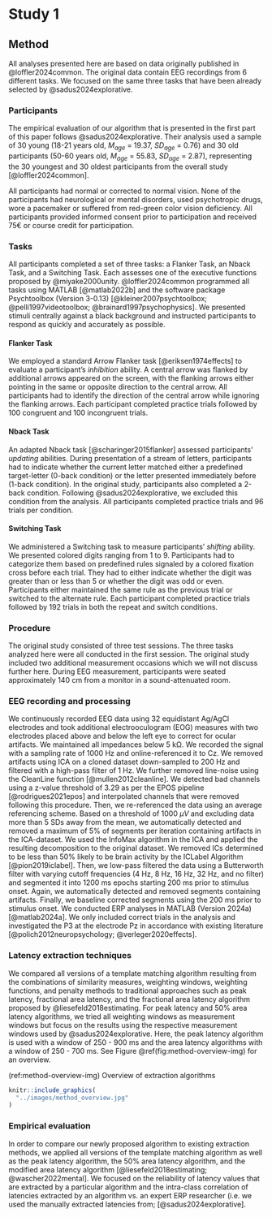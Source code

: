 # Study 1
## Method
All analyses presented here are based on data originally published in @loffler2024common. The original data contain EEG recordings from 6 different tasks. We focused on the same three tasks that have been already selected by @sadus2024explorative.

### Participants
The empirical evaluation of our algorithm that is presented in the first part of this paper follows @sadus2024explorative. Their analysis used a sample of 30 young (18-21 years old, $M_{age}$ = 19.37, $SD_{age}$ = 0.76) and 30 old participants (50-60 years old, $M_{age}$ = 55.83, $SD_{age}$ = 2.87), representing the 30 youngest and 30 oldest participants from the overall study [@loffler2024common].

All participants had normal or corrected to normal vision. None of the participants had neurological or mental disorders, used psychotropic drugs, wore a pacemaker or suffered from red-green color vision deficiency. All participants provided informed consent prior to participation and received 75€ or course credit for participation.

### Tasks
All participants completed a set of three tasks: a Flanker Task, an Nback Task, and a Switching Task. Each assesses one of the executive functions proposed by @miyake2000unity. @loffler2024common programmed all tasks using MATLAB [@matlab2022b] and the software package Psychtoolbox (Version 3-0.13) [@kleiner2007psychtoolbox; @pelli1997videotoolbox; @brainard1997psychophysics]. We presented stimuli centrally against a black background and instructed participants to respond as quickly and accurately as possible.

#### Flanker Task
We employed a standard Arrow Flanker task [@eriksen1974effects] to evaluate a participant's _inhibition_ ability. A central arrow was flanked by additional arrows appeared on the screen, with the flanking arrows either pointing in the same or opposite direction to the central arrow. All participants had to identify the direction of the central arrow while ignoring the flanking arrows. Each participant completed practice trials followed by 100 congruent and 100 incongruent trials.

#### Nback Task
An adapted Nback task [@scharinger2015flanker] assessed participants' _updating_ abilities. During presentation of a stream of letters, participants had to indicate whether the current letter matched either a predefined target-letter (0-back condition) or the letter presented immediately before (1-back condition). In the original study, participants also completed a 2-back condition. Following @sadus2024explorative, we excluded this condition from the analysis. All participants completed practice trials and 96 trials per condition.

#### Switching Task
We administered a Switching task to measure participants' _shifting_ ability. We presented colored digits ranging from 1 to 9. Participants had to categorize them based on predefined rules signaled by a colored fixation cross before each trial. They had to either indicate whether the digit was greater than or less than 5 or whether the digit was odd or even. Participants either maintained the same rule as the previous trial or switched to the alternate rule. Each participant completed practice trials followed by 192 trials in both the repeat and switch conditions.

### Procedure
The original study consisted of three test sessions. The three tasks analyzed here were all conducted in the first session. The original study included two additional measurement occasions which we will not discuss further here. During EEG measurement, participants were seated approximately 140 cm from a monitor in a sound-attenuated room.

### EEG recording and processing
We continuously recorded EEG data using 32 equidistant Ag/AgCl electrodes and took additional electrooculogram (EOG) measures with two electrodes placed above and below the left eye to correct for ocular artifacts. We maintained all impedances below 5 kΩ. We recorded the signal with a sampling rate of 1000 Hz and online-referenced it to Cz. We removed artifacts using ICA on a cloned dataset down-sampled to 200 Hz and filtered with a high-pass filter of 1 Hz. We further removed line-noise using the CleanLine function [@mullen2012cleanline]. We detected bad channels using a z-value threshold of 3.29 as per the EPOS pipeline [@rodrigues2021epos] and interpolated channels that were removed following this procedure. Then, we re-referenced the data using an average referencing scheme. Based on a threshold of $1000 \ \mu V$ and excluding data more than 5 SDs away from the mean, we automatically detected and removed a maximum of 5% of segments per iteration containing artifacts in the ICA-dataset. We used the InfoMax algorithm in the ICA and applied the resulting decomposition to the original dataset. We removed ICs determined to be less than 50% likely to be brain activity by the ICLabel Algorithm [@pion2019iclabel]. Then, we low-pass filtered the data using a Butterworth filter with varying cutoff frequencies (4 Hz, 8 Hz, 16 Hz, 32 Hz, and no filter) and segmented it into 1200 ms epochs starting 200 ms prior to stimulus onset. Again, we automatically detected and removed segments containing artifacts. Finally, we baseline corrected segments using the 200 ms prior to stimulus onset. We conducted ERP analyses in MATLAB (Version 2024a) [@matlab2024a]. We only included correct trials in the analysis and investigated the P3 at the electrode Pz in accordance with existing literature [@polich2012neuropsychology; @verleger2020effects].

### Latency extraction techniques
We compared all versions of a template matching algorithm resulting from the combinations of similarity measures, weighting windows, weighting functions, and penalty methods to traditional approaches such as peak latency, fractional area latency, and the fractional area latency algorithm proposed by @liesefeld2018estimating. For peak latency and 50% area latency algorithms, we tried all weighting windows as measurement windows but focus on the results using the respective measurement windows used by @sadus2024explorative. Here, the peak latency algorithm is used with a window of 250 - 900 ms and the area latency algorithms with a window of 250 - 700 ms. See Figure \@ref(fig:method-overview-img) for an overview.

(ref:method-overview-img) Overview of extraction algorithms
```r
knitr::include_graphics(
  "../images/method_overview.jpg"
)
```

### Empirical evaluation
In order to compare our newly proposed algorithm to existing extraction methods, we applied all versions of the template matching algorithm as well as the peak latency algorithm, the 50% area latency algorithm, and the modified area latency algorithm [@liesefeld2018estimating; @wascher2022mental]. We focused on the reliability of latency values that are extracted by a particular algorithm and the intra-class correlation of latencies extracted by an algorithm vs. an expert ERP researcher (i.e. we used the manually extracted latencies from; [@sadus2024explorative].